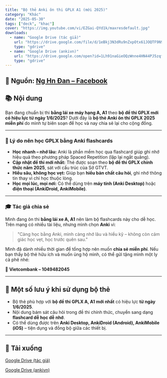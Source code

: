```yaml
---
title: "Bộ thẻ Anki ôn thi GPLX A1 (mới 2025)"
category: "Khác"
date: "2025-05-30"
tags: ["deck", "khac"]
cover: "https://img.youtube.com/vi/EZGai-QYd1k/maxresdefault.jpg"
downloads:
  - name: "Google Drive (tác giả)"
    url: "https://drive.google.com/file/d/1eBkj3N3dRu9nZxpOtx61JOQTF9N985E9/view?usp=sharing"
    type: "gdrive"
  - name: "Google Drive (ankivn)"
    url: "https://drive.google.com/open?id=1Lh91naGieOQzWnne4HN44PJ5zqfaBydu&usp=drive_fs"
    type: "gdrive"
---
```



<YouTubeEmbed videoId="EZGai-QYd1k" />

## 📝 Nguồn: [Ng Hn Đan – Facebook](https://www.facebook.com/share/p/1BhZZbLqDx/)

## 📚 Nội dung

Bạn đang chuẩn bị thi **bằng lái xe máy hạng A, A1** theo **bộ đề thi GPLX mới có hiệu lực từ ngày 1/6/2025**? Dưới đây là **bộ thẻ Anki ôn thi GPLX 2025 miễn phí** do mình tự biên soạn để học và nay chia sẻ lại cho cộng đồng.

---

### 🚗 Lý do nên học GPLX bằng Anki flashcards

- **Học nhanh – nhớ lâu:** Anki là phần mềm học qua flashcard giúp ghi nhớ hiệu quả theo phương pháp Spaced Repetition (lặp lại ngắt quãng).
- **Cập nhật đề thi mới nhất:** Thẻ được soạn theo **bộ đề thi GPLX chính thức năm 2025**, sát với cấu trúc của Sở GTVT.
- **Hiểu sâu, không học vẹt:** Giúp bạn **hiểu bản chất câu hỏi**, ghi nhớ thông tin thay vì chỉ học thuộc lòng.
- **Học mọi lúc, mọi nơi:** Có thể dùng trên **máy tính (Anki Desktop)** hoặc **điện thoại (AnkiDroid, AnkiMobile)**.

---

### 🎓 Tác giả chia sẻ

Mình đang ôn thi **bằng lái xe A, A1** nên làm bộ flashcards này cho dễ học.  
Trên mạng có nhiều tài liệu, nhưng mình chọn **Anki** vì:

> "Càng học bằng Anki, mình càng nhớ lâu và hiểu kỹ – không còn cảm giác học vẹt, học trước quên sau."

Mình đã dành nhiều thời gian để tổng hợp nên muốn **chia sẻ miễn phí**. Nếu bạn thấy bộ thẻ hữu ích và muốn ủng hộ mình, có thể gửi tặng mình một ly cà phê nhé:

💸 **Vietcombank – 1049482045**

---

## 📌 Một số lưu ý khi sử dụng bộ thẻ

- Bộ thẻ phù hợp với **bộ đề thi GPLX A, A1 mới nhất** có hiệu lực **từ ngày 1/6/2025**.
- Nội dung bám sát câu hỏi trong đề thi chính thức, chuyển sang dạng **flashcard dễ học dễ nhớ**.
- Có thể dùng được trên **Anki Desktop, AnkiDroid (Android), AnkiMobile (iOS)** – tiện dụng và đồng bộ giữa các thiết bị.

---

## 🔗 Tải xuống

[Google Drive (tác giả)](https://drive.google.com/file/d/1eBkj3N3dRu9nZxpOtx61JOQTF9N985E9/view?usp=sharing)

[Google Drive (ankivn)](https://drive.google.com/open?id=1Lh91naGieOQzWnne4HN44PJ5zqfaBydu&usp=drive_fs)
